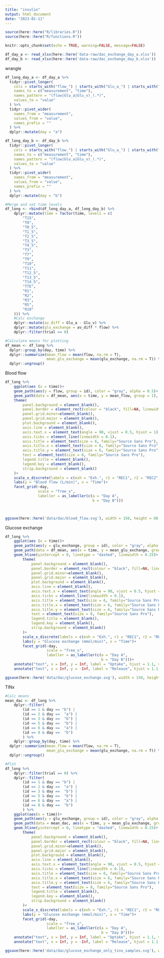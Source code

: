 ```yaml
---
title: "insulin"
output: html_document
date: "2023-01-11"
---
```

```r

source(here::here("R/libraries.R"))
source(here::here("R/functions.R"))

knitr::opts_chunk$set(echo = TRUE, warning=FALSE, message=FALSE)
```

```r
df_day_a <- read_xlsx(here::here('data-raw/dac_exchange_day_a.xlsx'))
df_day_b <- read_xlsx(here::here('data-raw/dac_exchange_day_b.xlsx'))

```

wrangle
```r
df_long_day_a <- df_day_a %>%
  tidyr::pivot_longer(
    cols = starts_with("flow_") | starts_with("Glu_a_") | starts_with("Glu_v_"),
    names_to = c("measurement", "time"),
    names_pattern = "(flow|Glu_a|Glu_v)_(.*)",
    values_to = "value"
  ) %>%
  tidyr::pivot_wider(
    names_from = "measurement", 
    values_from = "value",
    names_prefix = ""
  ) %>%
  dplyr::mutate(day = "a")

df_long_day_b <- df_day_b %>%
  tidyr::pivot_longer(
    cols = starts_with("flow_") | starts_with("Glu_a_") | starts_with("Glu_v_"),
    names_to = c("measurement", "time"),
    names_pattern = "(flow|Glu_a|Glu_v)_(.*)",
    values_to = "value"
  ) %>%
  tidyr::pivot_wider(
    names_from = "measurement", 
    values_from = "value",
    names_prefix = ""
  ) %>%
  dplyr::mutate(day = "b")

#Merge and set time levels
df_long <- rbind(df_long_day_a, df_long_day_b) %>% 
    dplyr::mutate(time = factor(time, levels = c(
        "T15",
        "T0",
        "T0_5",
        "T1_5",
        "T2_5",
        "T3_5",
        "T4_5",
        "T3",
        "T7",
        "T9",
        "T10",
        "T11",
        "T12_5",
        "T13_5",
        "T14_5",
        "TTE",
        "R1",
        "R2",
        "R3",
        "R5",
        "R10"
    ))) %>% 
    #Calc exchange
    dplyr::mutate(av_diff = Glu_a - Glu_v) %>% 
    dplyr::mutate(glu_exchange = av_diff * flow) %>% 
    dplyr::filter(trial == 0)

#Calculate means for plotting
df_mean <- df_long %>%
  dplyr::group_by(day, time) %>%
  dplyr::summarize(mean_flow = mean(flow, na.rm = T),
                   mean_glu_exchange = mean(glu_exchange, na.rm = T)) %>%
  dplyr::ungroup()

```


Blood flow
```r
df_long %>% 
    ggplot(aes (x = time))+
    geom_path(aes(y = flow, group = id), color = "gray", alpha = 0.5)+
    geom_path(data = df_mean, aes(x = time, y = mean_flow, group = 1), color = "red", size = 1) +
    theme(
        panel.background = element_blank(),
        panel.border = element_rect(colour = "black", fill=NA, linewidth = 0.1),
        panel.grid.minor=element_blank(),
        panel.grid.major = element_blank(),
        plot.background = element_blank(),
        axis.line = element_blank(),
        axis.text.x = element_text(angle = 90, vjust = 0.5, hjust = 1),
        axis.ticks = element_line(linewidth = 0.1),
        axis.title = element_text(size = 6, family="Source Sans Pro"),
        axis.title.x = element_text(size = 6, family="Source Sans Pro"),
        axis.title.y = element_text(size = 6, family="Source Sans Pro"),
        text = element_text(size = 8, family="Source Sans Pro"),
        legend.title = element_blank(),
        legend.key = element_blank(),
        strip.background = element_blank()
    )+
    scale_x_discrete(labels = c(exh = "Exh.", r1 = "REC1", r2 = "REC2", r3 = "REC3", r5 = "REC5", r10 = "REC10"))+
    labs(y = "Blood flow (L/min)", x = "Time")+
    facet_grid(~day, 
               scale = "free_x",
               labeller = as_labeller(c(a = "Day A",
                                        b = "Day B")))

    

ggsave(here::here('data/dac/blood_flow.svg'), width = 150, height = 60, units = "mm")
```

Glucose exchange
```r
df_long %>% 
    ggplot(aes (x = time))+
    geom_path(aes(y = glu_exchange, group = id), color = "gray", alpha = 0.5)+
    geom_path(data = df_mean, aes(x = time, y = mean_glu_exchange, group = 1), color = "red", size = 1) +
    geom_hline(yintercept = 0, linetype = "dashed", linewidth = 0.25)+
        theme(
            panel.background = element_blank(),
            panel.border = element_rect(colour = "black", fill=NA, linewidth = 0.1),
            panel.grid.minor=element_blank(),
            panel.grid.major = element_blank(),
            plot.background = element_blank(),
            axis.line = element_blank(),
            axis.text.x = element_text(angle = 90, vjust = 0.5, hjust = 1),
            axis.ticks = element_line(linewidth = 0.1),
            axis.title = element_text(size = 6, family="Source Sans Pro"),
            axis.title.x = element_text(size = 6, family="Source Sans Pro"),
            axis.title.y = element_text(size = 6, family="Source Sans Pro"),
            text = element_text(size = 8, family="Source Sans Pro"),
            legend.title = element_blank(),
            legend.key = element_blank(),
            strip.background = element_blank()
        )+
        scale_x_discrete(labels = c(exh = "Exh.", r1 = "REC1", r2 = "REC2", r3 = "REC3", r5 = "REC5", r10 = "REC10"))+
        labs(y = "Glucose exchange (mmol/min)", x = "Time")+
        facet_grid(~day, 
                   scale = "free_x",
                   labeller = as_labeller(c(a = "Day A",
                                            b = "Day B")))+
    annotate("text", x = Inf, y = Inf, label = "Uptake", hjust = 1.1, vjust = 2, size = 3, color = "black")+
    annotate("text", x = Inf, y = -Inf, label = "Release", hjust = 1.1, vjust = -1, size = 3, color = "black")

ggsave(here::here('data/dac/glucose_exchange.svg'), width = 150, height = 60, units = "mm")
```


TINx
```r
#Calc means
mean_dac <- df_long %>% 
    dplyr::filter(
        (id == 1 & day == "b") |
        (id == 2 & day ==  "a") |
        (id == 3 & day ==  "b") |
        (id == 5 & day ==  "b") |
        (id == 6 & day ==  "a") |
        (id == 8 & day ==  "b")
        ) %>% 
    dplyr::group_by(day, time) %>%
  dplyr::summarize(mean_flow = mean(flow, na.rm = T),
                   mean_glu_exchange = mean(glu_exchange, na.rm = T)) %>%
  dplyr::ungroup()

#Plot
df_long %>%
    dplyr::filter(trial == 0) %>% 
    dplyr::filter(
        (id == 1 & day == "b") |
        (id == 2 & day ==  "a") |
        (id == 3 & day ==  "b") |
        (id == 5 & day ==  "b") |
        (id == 6 & day ==  "a") |
        (id == 8 & day ==  "b")
        ) %>% 
    ggplot(aes(x = time))+
    geom_path(aes(y = glu_exchange, group = id), color = "gray", alpha = 0.5)+
    geom_path(data = mean_dac, aes(x = time, y = mean_glu_exchange, group = 1), color = "red", size = 1) +
    geom_hline(yintercept = 0, linetype = "dashed", linewidth = 0.25)+
        theme(
            panel.background = element_blank(),
            panel.border = element_rect(colour = "black", fill=NA, linewidth = 0.1),
            panel.grid.minor=element_blank(),
            panel.grid.major = element_blank(),
            plot.background = element_blank(),
            axis.line = element_blank(),
            axis.text.x = element_text(angle = 90, vjust = 0.5, hjust = 1),
            axis.ticks = element_line(linewidth = 0.1),
            axis.title = element_text(size = 6, family="Source Sans Pro"),
            axis.title.x = element_text(size = 6, family="Source Sans Pro"),
            axis.title.y = element_text(size = 6, family="Source Sans Pro"),
            text = element_text(size = 8, family="Source Sans Pro"),
            legend.title = element_blank(),
            legend.key = element_blank(),
            strip.background = element_blank()
        )+
        scale_x_discrete(labels = c(exh = "Exh.", r1 = "REC1", r2 = "REC2", r3 = "REC3", r5 = "REC5", r10 = "REC10"))+
        labs(y = "Glucose exchange (mmol/min)", x = "Time")+
        facet_grid(~day, 
                   scale = "free_x",
                   labeller = as_labeller(c(a = "Day A",
                                            b = "Day B")))+
    annotate("text", x = Inf, y = Inf, label = "Uptake", hjust = 1.1, vjust = 2, size = 3, color = "black")+
    annotate("text", x = Inf, y = -Inf, label = "Release", hjust = 1.1, vjust = -1, size = 3, color = "black")

ggsave(here::here('data/dac/glucose_exchange_only_tinx_samples.svg'), width = 150, height = 60, units = "mm")

```

